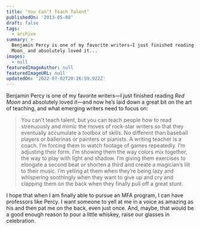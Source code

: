```yaml
---
title: ‘You Can’t Teach Talent’
publishedOn: '2013-05-08'
draft: false
tags:
  - archive
summary: >-
  Benjamin Percy is one of my favorite writers—I just finished reading _Red
  Moon_ and absolutely loved it...
images:
  - null
featuredImageAuthor: null
featuredImageURL: null
updatedOn: '2022-07-02T20:26:59.922Z'
---
```


Benjamin Percy is one of my favorite writers—I just finished reading _Red Moon_ and absolutely loved it—and now he’s laid down a great bit on the art of teaching, and what emerging writers need to focus on:

> You can’t teach talent, but you can teach people how to read strenuously and mimic the moves of rock-star writers so
> that they eventually accumulate a toolbox of skills. No different than baseball players or ballerinas or painters or
> pianists. A writing teacher is a coach. I’m forcing them to watch footage of games repeatedly. I’m adjusting their
> form. I’m showing them the way colors mix together, the way to play with light and shadow. I’m giving them exercises
> to elongate a second beat or shorten a third and create a magician’s lilt to their music. I’m yelling at them when
> they’re being lazy and whispering soothingly when they want to give up and cry and clapping them on the back when they
> finally pull off a great stunt.

I hope that when I am finally able to pursue an MFA program, I can have professors like Percy. I want someone to yell at me in a voice as amazing as his and then pat me on the back, even just once. And, maybe, that would be a good enough reason to pour a little whiskey, raise our glasses in celebration.

